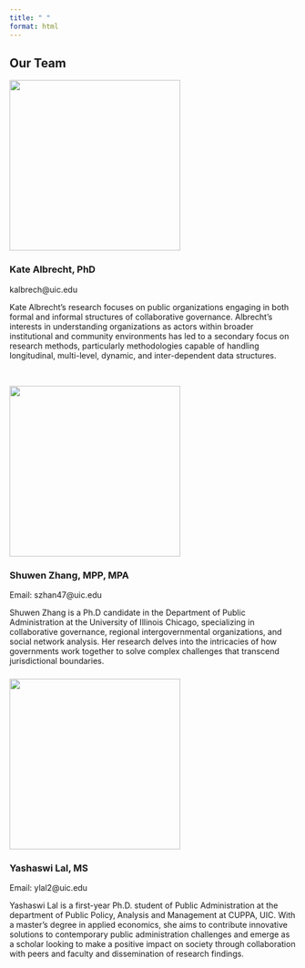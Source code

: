 ```yaml
---
title: " "
format: html
---
```


## Our Team

![](Team%20Bio/katealbrecht.jpg){width="300"}

### **Kate Albrecht, PhD**

kalbrech\@uic.edu

Kate Albrecht’s research focuses on public organizations engaging in both formal and informal structures of collaborative governance. Albrecht’s interests in understanding organizations as actors within broader institutional and community environments has led to a secondary focus on research methods, particularly methodologies capable of handling longitudinal, multi-level, dynamic, and inter-dependent data structures.

\

![](Team%20Bio/Shuwen.jpg){width="300"}

### Shuwen Zhang, MPP, MPA

Email: szhan47\@uic.edu

Shuwen Zhang is a Ph.D candidate in the Department of Public Administration at the University of Illinois Chicago, specializing in collaborative governance, regional intergovernmental organizations, and social network analysis. Her research delves into the intricacies of how governments work together to solve complex challenges that transcend jurisdictional boundaries. 

### ![](Team%20Bio/Yashaswi.jpg){width="300"}

### Yashaswi Lal, MS

Email: ylal2\@uic.edu

Yashaswi Lal is a first-year Ph.D. student of Public Administration at the department of Public Policy, Analysis and Management at CUPPA, UIC. With a master's degree in applied economics, she aims to contribute innovative solutions to contemporary public administration challenges and emerge as a scholar looking to make a positive impact on society through collaboration with peers and faculty and dissemination of research findings.
